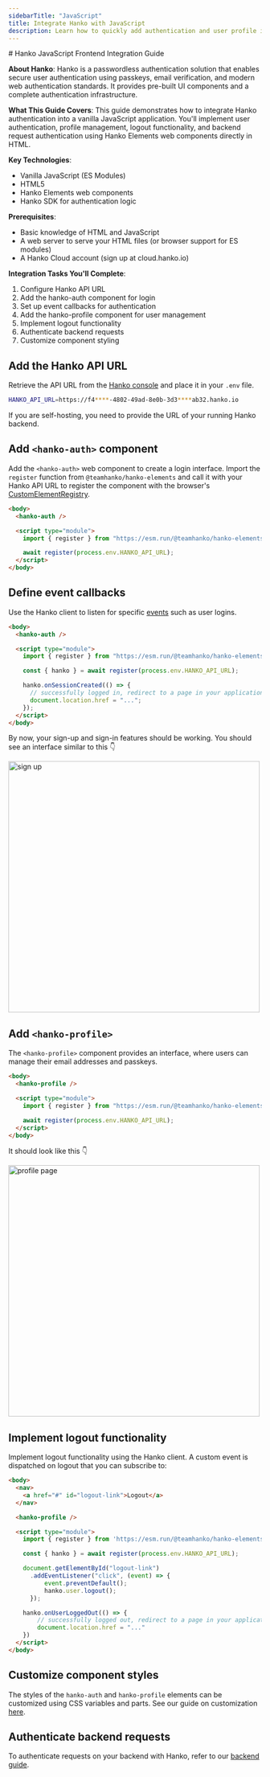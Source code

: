 ```yaml
---
sidebarTitle: "JavaScript"
title: Integrate Hanko with JavaScript
description: Learn how to quickly add authentication and user profile in your vanilla Javascript app using Hanko.
---
```


<div style={{display: 'none'}}>
# Hanko JavaScript Frontend Integration Guide

**About Hanko**: Hanko is a passwordless authentication solution that enables secure user authentication using passkeys, email verification, and modern web authentication standards. It provides pre-built UI components and a complete authentication infrastructure.

**What This Guide Covers**: This guide demonstrates how to integrate Hanko authentication into a vanilla JavaScript application. You'll implement user authentication, profile management, logout functionality, and backend request authentication using Hanko Elements web components directly in HTML.

**Key Technologies**:
- Vanilla JavaScript (ES Modules)
- HTML5
- Hanko Elements web components
- Hanko SDK for authentication logic

**Prerequisites**:
- Basic knowledge of HTML and JavaScript
- A web server to serve your HTML files (or browser support for ES modules)
- A Hanko Cloud account (sign up at cloud.hanko.io)

**Integration Tasks You'll Complete**:
1. Configure Hanko API URL
2. Add the hanko-auth component for login
3. Set up event callbacks for authentication
4. Add the hanko-profile component for user management
5. Implement logout functionality
6. Authenticate backend requests
7. Customize component styling
</div>

## Add the Hanko API URL

Retrieve the API URL from the [Hanko console](https://cloud.hanko.io/) and place it in your `.env` file.

```sh .env
HANKO_API_URL=https://f4****-4802-49ad-8e0b-3d3****ab32.hanko.io
```

<Note>
  If you are self-hosting, you need to provide the URL of your running Hanko
  backend.
</Note>

## Add `<hanko-auth>` component

Add the `<hanko-auth>` web component to create a login interface. Import the `register` function from `@teamhanko/hanko-elements` and call it with your Hanko API URL to register the component with the browser's [CustomElementRegistry](https://developer.mozilla.org/de/docs/Web/API/CustomElementRegistry).

```html login.html
<body>
  <hanko-auth />

  <script type="module">
    import { register } from "https://esm.run/@teamhanko/hanko-elements";

    await register(process.env.HANKO_API_URL);
  </script>
</body>
```

## Define event callbacks

Use the Hanko client to listen for specific [events](https://github.com/teamhanko/hanko/blob/main/frontend/elements/README.md#events) such as user logins.

```html login.html
<body>
  <hanko-auth />

  <script type="module">
    import { register } from "https://esm.run/@teamhanko/hanko-elements";

    const { hanko } = await register(process.env.HANKO_API_URL);

    hanko.onSessionCreated(() => {
      // successfully logged in, redirect to a page in your application
      document.location.href = "...";
    });
  </script>
</body>
```

By now, your sign-up and sign-in features should be working. You should see an interface similar to this 👇
<Frame>
<img src="/images/fullstack-guide/next-one.png" alt="sign up" width="500" style={{ borderRadius: '0.5rem' }}/>
</Frame>

## Add `<hanko-profile>`

The `<hanko-profile>` component provides an interface, where users can manage their email addresses and passkeys.

```html profile.html
<body>
  <hanko-profile />

  <script type="module">
    import { register } from "https://esm.run/@teamhanko/hanko-elements";

    await register(process.env.HANKO_API_URL);
  </script>
</body>
```

It should look like this 👇
<Frame>
<img
  src="/images/fullstack-guide/next-two.png"
  alt="profile page"
  width="500"
  style={{ borderRadius: '0.5rem' }}
/>
</Frame>

## Implement logout functionality

Implement logout functionality using the Hanko client. A custom event is dispatched on logout that you can subscribe to:

```html profile.html
<body>
  <nav>
    <a href="#" id="logout-link">Logout</a>
  </nav>

  <hanko-profile />

  <script type="module">
    import { register } from 'https://esm.run/@teamhanko/hanko-elements';

    const { hanko } = await register(process.env.HANKO_API_URL);

    document.getElementById("logout-link")
      .addEventListener("click", (event) => {
          event.preventDefault();
          hanko.user.logout();
      });

    hanko.onUserLoggedOut(() => {
        // successfully logged out, redirect to a page in your application
        document.location.href = "..."
    })
  </script>
</body>
```

## Customize component styles

The styles of the `hanko-auth` and `hanko-profile` elements can be customized using CSS variables and parts. See our
guide on customization [here](/guides/hanko-elements/customize-appearance).

## Authenticate backend requests

To authenticate requests on your backend with Hanko, refer to our [backend guide](/quickstarts/backend).
